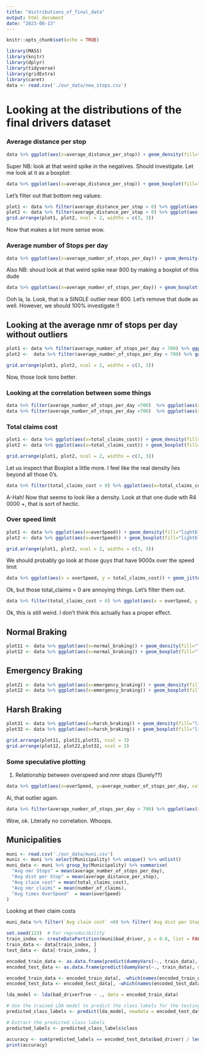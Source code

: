 ```yaml
---
title: "distributions_of_final_data"
output: html_document
date: "2023-08-13"
---
```


```r
knitr::opts_chunk$set(echo = TRUE)
```

```r
library(MASS)
library(knitr)
library(dplyr)
library(tidyverse)
library(gridExtra)
library(caret)
data <- read.csv('./our_data/new_stops.csv')
```

# Looking at the distributions of the final drivers dataset 
### Average distance per stop
```r
data %>% ggplot(aes(x=average_distance_per_stop)) + geom_density(fill="lightblue", color="lightblue") + labs(title="Density of Average Distance per Stop")
```

Super NB: look at that weird spike in the negatives. Should investigate.
Let me look at it as a boxplot:

```r
data %>% ggplot(aes(x=average_distance_per_stop)) + geom_boxplot(fill="lightblue", color="black") + labs(title="Density of Average Distance per Stop Boxplot")
```

Let's filter out that bottom neg values:
```r
plot1 <- data %>% filter(average_distance_per_stop > 0) %>% ggplot(aes(x=average_distance_per_stop)) + geom_boxplot(fill="lightblue", color="black") + labs(title="Boxplot of Average Distance", x = "avg distance per stop")
plot2 <- data %>% filter(average_distance_per_stop > 0) %>% ggplot(aes(x=average_distance_per_stop)) + geom_density(fill="lightblue", color="lightblue") + labs(title="Density of Average Distance", x = "avg distance per stop")
grid.arrange(plot1, plot2, ncol = 2, widths = c(3, 3))
```

Now that makes a lot more sense wow.

### Average number of Stops per day
```r
data %>% ggplot(aes(x=average_number_of_stops_per_day)) + geom_density(fill="lightblue", color="lightblue") + labs(title="Density of Average Number of Stops per day", x = "avg number of stops per day")
```

Also NB: shoud look at that weird spike near 800 by making a boxplot of this dude

```r
data %>% ggplot(aes(x=average_number_of_stops_per_day)) + geom_boxplot(fill="lightblue", color="black") + labs(title="Boxplot of Average Number of Stops per day", x = "avg number of stops per day")
```

Ooh la, la. Look, that is a SINGLE outlier near 800. Let's remove that dude as well. However, we should 100% investigate !!

## Looking at the average nmr of stops per day without outliers
```r
plot1 <- data %>% filter(average_number_of_stops_per_day < 700) %>% ggplot(aes(x=average_number_of_stops_per_day)) + geom_boxplot(fill="lightblue", color="black") + labs(title="Boxplot", x = "avg number of stops per day")
plot2 <-  data %>% filter(average_number_of_stops_per_day < 700) %>% ggplot(aes(x=average_number_of_stops_per_day)) + geom_density(fill="lightblue", color="lightblue") + labs(title="Density", x = "avg number of stops per day")

grid.arrange(plot1, plot2, ncol = 2, widths = c(3, 3))

```

Now, those look tons better.

### Looking at the correlation between some things
```r
data %>% filter(average_number_of_stops_per_day <700)  %>% ggplot(aes(x = average_number_of_stops_per_day, y = total_claims_cost)) + geom_jitter(aes(color=bad_driver), alpha=0.8) + labs(title="Average nmr of stops per day vs Total Claims Cost", x= "Average nmr of stops per day", y= "Total Claims Cost") + geom_smooth(color = "grey")
data %>% filter(average_number_of_stops_per_day <700)  %>% ggplot(aes(x = average_number_of_stops_per_day, y = number_of_claims)) + geom_jitter(aes(color= bad_driver), alpha=0.8) + labs(title="Average nmr of stops per day vs Number of Claims", x= "Average nmr of stops per day", y= "Number of Claims") + geom_smooth(color = "grey")
```

### Total claims cost

```r
plot1 <- data %>% ggplot(aes(x=total_claims_cost)) + geom_density(fill="lightblue", color="lightblue") + labs(title="Density of Total claims Cost", x = "Total claims Cost (R)")
plot2 <- data %>% ggplot(aes(x=total_claims_cost)) + geom_boxplot(fill="lightblue", color="black") + labs(title="Boxplot of Total claims Cost", x = "Total claims Cost (R)")

grid.arrange(plot1, plot2, ncol = 2, widths = c(3, 3))
```

Let us inspect that Boxplot a little more. I feel like the real density lies beyond all those 0's.

```r
data %>% filter(total_claims_cost > 0) %>% ggplot(aes(x=total_claims_cost)) + geom_boxplot(fill="lightblue", color="black") + labs(title="Boxplot of Total claims Cost", x = "Total claims Cost (R)")
```

A-Hah! Now that seems to look like a density. Look at that one dude wth R4 0000 +, that is sort of hectic. 

### Over speed limit

```r
plot1 <- data %>% ggplot(aes(x=overSpeed)) + geom_density(fill="lightblue", color="lightblue") + labs(title="Density of Over Speed", x = "Over Speed")
plot2 <- data %>% ggplot(aes(x=overSpeed)) + geom_boxplot(fill="lightblue", color="black") + labs(title="Boxplot of Over Speed", x = "Over Speed")

grid.arrange(plot1, plot2, ncol = 2, widths = c(3, 3))
```

We should probably go look at those guys that have 9000x over the speed limit

```r
data %>% ggplot(aes(x = overSpeed, y = total_claims_cost)) + geom_jitter(color= "blue", alpha=0.8) + labs(title="Over Speed freq vs Total Claims Cost", x= "Times over speed limit", y= "Total Claims Cost") + geom_smooth(color = "grey")
```

Ok, but those total_claims = 0 are annoying things. Let's filter them out. 

```r
data %>% filter(total_claims_cost > 0) %>% ggplot(aes(x = overSpeed, y = total_claims_cost)) + geom_jitter(color= "blue", alpha=0.8) + labs(title="Over Speed freq vs Total Claims Cost", x= "Times over speed limit", y= "Total Claims Cost") + geom_smooth(color = "grey")
```

Ok, this is still weird. I don't think this actually has a proper effect. 

## Normal Braking 

```r
plot11 <- data %>% ggplot(aes(x=normal_braking)) + geom_density(fill="lightblue", color="lightblue") + labs(title="Density Normal Braking", x = "Normal Braking")
plot12 <- data %>% ggplot(aes(x=normal_braking)) + geom_boxplot(fill="lightblue", color="black") + labs(title="Boxplot Normal Braking", x = "Normal Braking")
```

## Emergency Braking 
```r
plot21 <- data %>% ggplot(aes(x=emergency_braking)) + geom_density(fill="lightblue", color="lightblue") + labs(title="Density Emergency Braking", x = "Emergency Braking")
plot22 <- data %>% ggplot(aes(x=emergency_braking)) + geom_boxplot(fill="lightblue", color="black") + labs(title="Boxplot Emergency Braking", x = "Emergency Braking")
```
## Harsh Braking 
```r
plot31 <- data %>% ggplot(aes(x=harsh_braking)) + geom_density(fill="lightblue", color="lightblue") + labs(title="Density Harsh Braking", x = "Harsh Braking")
plot32 <- data %>% ggplot(aes(x=harsh_braking)) + geom_boxplot(fill="lightblue", color="black") + labs(title="Boxplot Harsh Braking", x = "Harsh Braking")
```

```r
grid.arrange(plot11, plot21,plot31, ncol = 3)
grid.arrange(plot12, plot22,plot32, ncol = 3)
```

### Some speculative plotting

1. Relationship between overspeed and nmr stops 
(Surely??)

```r
data %>% ggplot(aes(x=overSpeed, y=average_number_of_stops_per_day, color=bad_driver)) + geom_jitter(alpha=0.8)  + labs(title="Relationship between overspeed and Number of Stops", x= "Frequency of going over the Speed Limit", y="Average number of stops per day")
```

Ai, that outlier again. 

```r
data %>% filter(average_number_of_stops_per_day < 700) %>% ggplot(aes(x=overSpeed, y=average_number_of_stops_per_day, color=bad_driver)) + geom_jitter(alpha=0.8)  + labs(title="Relationship between overspeed and Number of Stops", x= "Frequency of going over the Speed Limit", y="Average number of stops per day")
```

Wow, ok. Literally no correlation. Whoops.

## Municipalities
```r
muni <- read.csv('./our_data/muni.csv') 
munic <- muni %>% select(Municipality) %>% unique() %>% unlist()
muni_data <- muni %>% group_by(Municipality) %>% summarise(
  "Avg nmr Stops" = mean(average_number_of_stops_per_day),
  "Avg dist per Stop" = mean(average_distance_per_stop), 
  "Avg claim cost" = mean(total_claims_cost),
  "Avg nmr claims" = mean(number_of_claims),
  "Avg times OverSpeed"  = mean(overSpeed)
)
```

Looking at their claim costs

```r
muni_data %>% filter(`Avg claim cost` >0) %>% filter(`Avg dist per Stop` >0) %>% ggplot(aes(color=Municipality, y=`Avg claim cost`, x = `Avg dist per Stop`)) + geom_smooth(color="grey")+ geom_jitter( alpha=0.8) +  geom_text(aes(x = 1100, y = 4e+05, label = "!!Maqwatini is weird"), color = "red")


```
```r
set.seed(123)  # For reproducibility
train_index <- createDataPartition(muni$bad_driver, p = 0.8, list = FALSE)
train_data <- data[train_index, ]
test_data <- data[-train_index, ]
```

```r
encoded_train_data <- as.data.frame(predict(dummyVars(~., train_data), newdata = train_data))
encoded_test_data <- as.data.frame(predict(dummyVars(~., train_data), newdata = test_data))

encoded_train_data <- encoded_train_data[, -which(names(encoded_train_data) == "bad_driverFalse")]
encoded_test_data <- encoded_test_data[, -which(names(encoded_test_data) == "bad_driverFalse")]

```

```r
lda_model <- lda(bad_driverTrue ~ ., data = encoded_train_data)

# Use the trained LDA model to predict the class labels for the testing set
predicted_class_labels <- predict(lda_model, newdata = encoded_test_data)

# Extract the predicted class labels
predicted_labels <- predicted_class_labels$class

accuracy <- sum(predicted_labels == encoded_test_data$bad_driver) / length(encoded_test_data$bad_driver)
print(accuracy)
```

